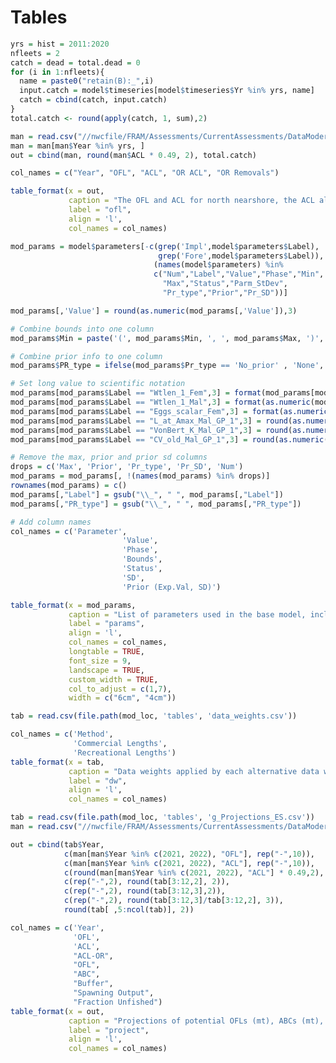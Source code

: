 \clearpage
# Tables

<!-- ======================================================= -->
<!-- ***************    Catches      *********************** --> 
<!-- ======================================================= -->

\input{C:/Assessments/2021/copper_rockfish_2021/write_up/or/tex_tables/Catches_All_Years.tex}

\newpage

```r
yrs = hist = 2011:2020
nfleets = 2
catch = dead = total.dead = 0
for (i in 1:nfleets){
  name = paste0("retain(B):_",i)
  input.catch = model$timeseries[model$timeseries$Yr %in% yrs, name]
  catch = cbind(catch, input.catch)
}
total.catch <- round(apply(catch, 1, sum),2)

man = read.csv("//nwcfile/FRAM/Assessments/CurrentAssessments/DataModerate_2021/copper_rockfish/management/copper_north.csv")
man = man[man$Year %in% yrs, ]
out = cbind(man, round(man$ACL * 0.49, 2), total.catch)

col_names = c("Year", "OFL", "ACL", "OR ACL", "OR Removals")

table_format(x = out,
             caption = "The OFL and ACL for north nearshore, the ACL allocated to Oregon, and the total removals.",
             label = "ofl",
             align = 'l',
             col_names = col_names)


```

<!-- ======================================================= -->
<!-- ***************       Data      *********************** --> 
<!-- ======================================================= -->

\input{C:/Assessments/2021/copper_rockfish_2021/write_up/or/tex_tables/OR_Com_Samples.tex}

\newpage

\input{C:/Assessments/2021/copper_rockfish_2021/write_up/or/tex_tables/or_samples.tex}

\newpage



\input{C:/Assessments/2021/copper_rockfish_2021/write_up/or/tex_tables/len_at_age_data.tex}

\newpage


\input{C:/Assessments/2021/copper_rockfish_2021/write_up/or/tex_tables/or_age_samples.tex}

\newpage


<!-- ======================================================= -->
<!-- ***************    Biology      *********************** --> 
<!-- ======================================================= -->





<!-- ======================================================= -->
<!-- ***********   Model Parameters     ******************** --> 
<!-- ======================================================= -->


```r

mod_params = model$parameters[-c(grep('Impl',model$parameters$Label),
							     grep('Fore',model$parameters$Label)),
                                (names(model$parameters) %in%
                                c("Num","Label","Value","Phase","Min",
                                  "Max","Status","Parm_StDev",
                                  "Pr_type","Prior","Pr_SD"))] 

mod_params[,'Value'] = round(as.numeric(mod_params[,'Value']),3)                                 

# Combine bounds into one column
mod_params$Min = paste('(', mod_params$Min, ', ', mod_params$Max, ')', sep='')

# Combine prior info to one column
mod_params$PR_type = ifelse(mod_params$Pr_type == 'No_prior' , 'None', paste(mod_params$Pr_type,' (', mod_params$Prior,  ', ', mod_params$Pr_SD, ')', sep = ''))

# Set long value to scientific notation
mod_params[mod_params$Label == "Wtlen_1_Fem",3] = format(mod_params[mod_params$Label == "Wtlen_1_Fem",3], scientific = TRUE)
mod_params[mod_params$Label == "Wtlen_1_Mal",3] = format(as.numeric(mod_params[mod_params$Label == "Wtlen_1_Mal",3]), scientific = TRUE)
mod_params[mod_params$Label == "Eggs_scalar_Fem",3] = format(as.numeric(mod_params[mod_params$Label == "Eggs_scalar_Fem",3]), scientific = TRUE)
mod_params[mod_params$Label == "L_at_Amax_Mal_GP_1",3] = round(as.numeric(mod_params[mod_params$Label == "L_at_Amax_Mal_GP_1",3]), 4)
mod_params[mod_params$Label == "VonBert_K_Mal_GP_1",3] = round(as.numeric(mod_params[mod_params$Label == "VonBert_K_Mal_GP_1",3]), 3)
mod_params[mod_params$Label == "CV_old_Mal_GP_1",3] = round(as.numeric(mod_params[mod_params$Label == "CV_old_Mal_GP_1",3]), 3)

# Remove the max, prior and prior sd columns
drops = c('Max', 'Prior', 'Pr_type', 'Pr_SD', 'Num')
mod_params = mod_params[, !(names(mod_params) %in% drops)]
rownames(mod_params) = c()
mod_params[,"Label"] = gsub("\\_", " ", mod_params[,"Label"])
mod_params[,"PR_type"] = gsub("\\_", " ", mod_params[,"PR_type"])

# Add column names
col_names = c('Parameter',
                         'Value',
                         'Phase',
                         'Bounds',
                         'Status',
                         'SD',
                         'Prior (Exp.Val, SD)')

table_format(x = mod_params,
             caption = "List of parameters used in the base model, including estimated values and standard deviations (SD), bounds (minimum and maximum), estimation phase (negative values not estimated), status (indicates if parameters are near bounds), and prior type information (mean and SD).",
             label = "params",
             align = 'l',
             col_names = col_names,
             longtable = TRUE,
             font_size = 9,
             landscape = TRUE,
             custom_width = TRUE,
             col_to_adjust = c(1,7), 
             width = c("6cm", "4cm"))                         

```
<!-- ======================================================= -->
<!-- ***********    Like Contributions  ******************** --> 
<!-- ======================================================= -->

\include{tex_tables/likelihoods.tex}


<!-- ======================================================= -->
<!-- ***********       Time Series      ******************** --> 
<!-- ======================================================= -->

\input{C:/Assessments/2021/copper_rockfish_2021/write_up/or/tex_tables/TimeSeries.tex}

\newpage

<!-- ======================================================= -->
<!-- ****************     Sensitivities      *************** --> 
<!-- ======================================================= -->

\include{tex_tables/sensitivities.tex}

\newpage

```r
tab = read.csv(file.path(mod_loc, 'tables', 'data_weights.csv'))

col_names = c('Method',
			  'Commercial Lengths',
              'Recreational Lengths')
table_format(x = tab,
             caption = "Data weights applied by each alternative data weighting methods.",
             label = "dw",
             align = 'l',
             col_names = col_names)
```

\newpage


<!-- ======================================================= -->
<!-- ********  Reference Points & Management *************** --> 
<!-- ======================================================= -->

\input{C:/Assessments/2021/copper_rockfish_2021/write_up/or/tex_tables/e_ReferencePoints_ES.tex}

\newpage


```r
tab = read.csv(file.path(mod_loc, 'tables', 'g_Projections_ES.csv'))
man = read.csv("//nwcfile/FRAM/Assessments/CurrentAssessments/DataModerate_2021/copper_rockfish/management/copper_north.csv")

out = cbind(tab$Year,
            c(man[man$Year %in% c(2021, 2022), "OFL"], rep("-",10)),
            c(man[man$Year %in% c(2021, 2022), "ACL"], rep("-",10)),
            c(round(man[man$Year %in% c(2021, 2022), "ACL"] * 0.49,2), rep("-", 10)),
            c(rep("-",2), round(tab[3:12,2], 2)),
            c(rep("-",2), round(tab[3:12,3],2)),
            c(rep("-",2), round(tab[3:12,3]/tab[3:12,2], 3)),
            round(tab[ ,5:ncol(tab)], 2))

col_names = c('Year',
              'OFL',
              'ACL',
              "ACL-OR",
              "OFL", 
              "ABC", 
              "Buffer",
              "Spawning Output",
              "Fraction Unfished")
table_format(x = out,
             caption = "Projections of potential OFLs (mt), ABCs (mt), estimated spawning output, and fraction unfished. The OFL, ACL, and Oregon (OR) ACL for 2021 and 2022 reflect adopted management limits.",
             label = "project",
             align = 'l',
             col_names = col_names)
```

\newpage